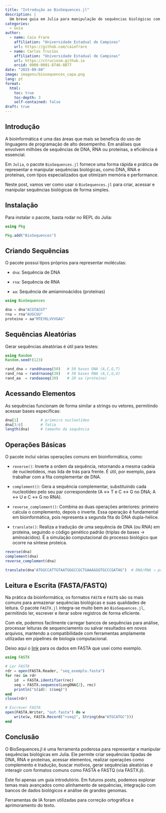 ```yaml
---
title: "Introdução ao BioSequences.jl"
description: |
  Um breve guia em Julia para manipulação de sequências biológicas com o pacote BioSequences.jl, incluindo geração, leitura e escrita de arquivos FASTA.
categories:
  - Guia
author:
  - name: Caio Frare
    affiliation: "Universidade Estadual de Campinas"
    url: https://github.com/caiofrare
  - name: Carlos Trucíos
    affiliation: "Universidade Estadual de Campinas"
    url: https://ctruciosm.github.io
    orcid: 0000-0001-8746-8877
date: "2025-09-04"
image: imagens/biosequences_capa.png
lang: pt
format:
  html:
    toc: true
    toc-depth: 3
    self-contained: false
draft: true
---
```


## Introdução

::: {.justify}
A bioinformática é uma das áreas que mais se beneficia do uso de linguagens de programação de alto desempenho. Em análises que envolvem milhões de sequências de DNA, RNA ou proteínas, a eficiência é essencial.

Em `Julia`, o pacote `BioSequences.jl` fornece uma forma rápida e prática de representar e manipular sequências biológicas, como DNA, RNA e proteínas, com tipos especializados que otimizam memória e performance.

Neste post, vamos ver como usar o `BioSequences.jl` para criar, acessar e manipular sequências biológicas de forma simples.
:::

## Instalação

::: {.justify}
Para instalar o pacote, basta rodar no REPL do Julia:
:::

```julia

using Pkg

Pkg.add("BioSequences")

```

## Criando Sequências

::: {.justify}
O pacote possui tipos próprios para representar moléculas:

-   `dna`: Sequência de DNA

-   `rna`: Sequência de RNA

-   `aa`: Sequência de amiaminoácidos (proteínas)
:::

```julia

using BioSequences

dna = dna"ACGTACGT"
rna = rna"AUGCUU"
proteina = aa"MTEYKLVVVGAG"  

```

## Sequências Aleatórias

::: {.justify}
Gerar sequências aleatórias é útil para testes:
:::

```julia

using Random
Random.seed!(123)

rand_dna = randdnaseq(50)   # 50 bases DNA (A,C,G,T)
rand_rna = randrnaseq(30)   # 30 bases RNA (A,C,G,U)
rand_aa  = randaaseq(20)    # 20 aa (proteína)

```

## Acessando Elementos

::: {.justify}
As sequências funcionam de forma similar a strings ou vetores, permitindo acessar bases específicas:
:::

```julia

dna[1]          # primeiro nucleotídeo
dna[3:6]        # fatia
length(dna)     # tamanho da sequência


```

## Operações Básicas

::: {.justify}
O pacote inclui várias operações comuns em bioinformática, como:

-   `reverse()`: Inverte a ordem da sequência, retornando a mesma cadeia de nucleotídeos, mas lida de trás para frente. É    útil, por exemplo, para trabalhar com a fita complementar de DNA.


-   `complement()`: Gera a sequência complementar, substituindo cada nucleotídeo pelo seu par correspondente (A ↔ T e C ↔ G no   DNA; A ↔ U e C ↔ G no RNA).


-   `reverse_complement()`: Combina as duas operações anteriores: primeiro calcula o complemento, depois o inverte. Essa operação é       fundamental em bioinformática, pois representa a segunda fita do DNA dupla-hélice.

-   `translate()`: Realiza a tradução de uma sequência de DNA (ou RNA) em proteína, seguindo o código genético padrão (triplas   de bases → aminoácidos). É a simulação computacional do processo biológico que ocorre na síntese proteica.
:::

```julia

reverse(dna)
complement(dna)
reverse_complement(dna)

translate(dna"ATGGCCATTGTAATGGGCCGCTGAAAGGGTGCCCGATAG")  # DNA/RNA → proteína

```

## Leitura e Escrita (FASTA/FASTQ)

::: {.justify}
Na prática da bioinformática, os formatos `FASTA` e `FASTQ` são os mais comuns para armazenar sequências biológicas e suas qualidades de leitura.
O pacote `FASTX.jl` integra-se muito bem ao `BioSequences.jl`, permitindo ler, escrever e iterar sobre registros de forma eficiente.

Com ele, podemos facilmente carregar bancos de sequências para análise, processar leituras de sequenciamento ou salvar resultados em novos arquivos, mantendo a compatibilidade com ferramentas amplamente utilizadas em pipelines de biologia computacional.

Deixo aqui o [link](https://drive.google.com/file/d/1VxA72_DKlifgnfec5fdBzWt2t6uHOKy6/view?usp=sharing) para os dados em FASTA que usei como exemplo.
:::

```julia
using FASTX

# Ler FASTA
rdr = open(FASTA.Reader, "seq_exemplo.fasta")
for rec in rdr
    id  = FASTA.identifier(rec)
    seq = FASTX.sequence(LongDNA{2}, rec)
    println("$(id): $(seq)")
end
close(rdr)

# Escrever FASTA
open(FASTA.Writer, "out.fasta") do w
    write(w, FASTA.Record(">seq1", String(dna"ATGCATGC")))
end
```

## Conclusão

::: {.justify}
O BioSequences.jl é uma ferramenta poderosa para representar e manipular sequências biológicas em Julia. Ele permite criar sequências tipadas de DNA, RNA e proteínas, acessar elementos, realizar operações como complemento e tradução, buscar motivos, gerar sequências aleatórias e interagir com formatos comuns como FASTA e FASTQ (via FASTX.jl).

Este foi apenas um guia introdutório. Em futuros posts, podemos explorar temas mais avançados como alinhamento de sequências, integração com bancos de dados biológicos e análise de grandes genomas.
:::

::: callout-note
Ferramentas de IA foram utilizadas para correção ortográfica e aprimoramento do texto.
:::
